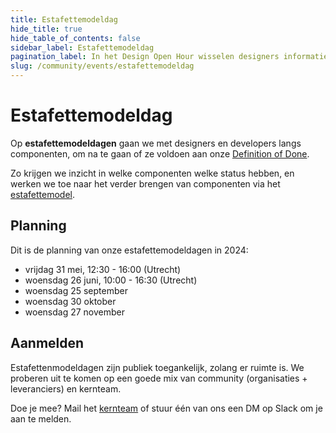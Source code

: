 ```yaml
---
title: Estafettemodeldag
hide_title: true
hide_table_of_contents: false
sidebar_label: Estafettemodeldag
pagination_label: In het Design Open Hour wisselen designers informatie, inzichten en tips met elkaar uit.
slug: /community/events/estafettemodeldag
---
```


# Estafettemodeldag

Op **estafettemodeldagen** gaan we met designers en developers langs componenten, om na te gaan of ze voldoen aan onze [Definition of Done](/componenten/definition-of-done).

Zo krijgen we inzicht in welke componenten welke status hebben, en werken we toe naar het verder brengen van componenten via het [estafettemodel](/handboek/estafettemodel/).

## Planning

Dit is de planning van onze estafettemodeldagen in 2024:

- vrijdag 31 mei, 12:30 - 16:00 (Utrecht)
- woensdag 26 juni, 10:00 - 16:30 (Utrecht)
- woensdag 25 september
- woensdag 30 oktober
- woensdag 27 november

## Aanmelden

Estafettenmodeldagen zijn publiek toegankelijk, zolang er ruimte is. We proberen uit te komen op een goede mix van community (organisaties + leveranciers) en kernteam.

Doe je mee? Mail het [kernteam](/project/kernteam) of stuur één van ons een DM op Slack om je aan te melden.

